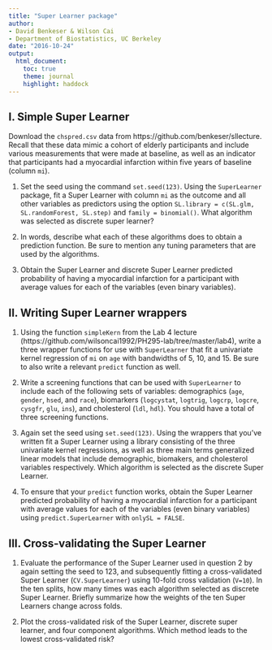 ```yaml
---
title: "Super Learner package"
author:
- David Benkeser & Wilson Cai
- Department of Biostatistics, UC Berkeley
date: "2016-10-24"
output:
  html_document:
    toc: true
    theme: journal
    highlight: haddock
---
```


## I. Simple Super Learner

Download the `chspred.csv` data from https://github.com/benkeser/sllecture. Recall that these data mimic a cohort of elderly participants and include various measurements that were made at baseline, as well as an indicator that participants had a myocardial infarction within five years of baseline (column `mi`).

1. Set the seed using the command `set.seed(123)`. Using the `SuperLearner` package, fit a Super Learner with column `mi` as the outcome and all other variables as predictors using the option `SL.library = c(SL.glm, SL.randomForest, SL.step)` and `family = binomial()`. What algorithm was selected as discrete super learner? 

2. In words, describe what each of these algorithms does to obtain a prediction function. Be sure to mention any tuning parameters that are used by the algorithms. 

3. Obtain the Super Learner and discrete Super Learner predicted probability of having a myocardial infarction for a participant with average values for each of the variables (even binary variables). 


## II. Writing Super Learner wrappers

1. Using the function `simpleKern` from the Lab 4 lecture (https://github.com/wilsoncai1992/PH295-lab/tree/master/lab4), write a three wrapper functions for use with `SuperLearner` that fit a univariate kernel regression of `mi` on `age` with bandwidths of 5, 10, and 15. Be sure to also write a relevant `predict` function as well. 

2. Write a screening functions that can be used with `SuperLearner` to include each of the following sets of variables: demographics (`age`, `gender`, `hsed`, and `race`), biomarkers (`logcystat`, `logtrig`, `logcrp`, `logcre`, `cysgfr`, `glu`, `ins`), and cholesterol (`ldl`, `hdl`). You should have a total of three screening functions.

3. Again set the seed using `set.seed(123)`. Using the wrappers that you've written fit a Super Learner using a library consisting of the three univariate kernel regressions, as well as three main terms generalized linear models that include demographic, biomakers, and cholesterol variables respectively. Which algorithm is selected as the discrete Super Learner. 

4. To ensure that your `predict` function works, obtain the Super Learner predicted probability of having a myocardial infarction for a participant with average values for each of the variables (even binary variables) using `predict.SuperLearner` with `onlySL = FALSE`. 


## III. Cross-validating the Super Learner

1. Evaluate the performance of the Super Learner used in question 2 by again setting the seed to 123, and subsequently fitting a cross-validated Super Learner (`CV.SuperLearner`) using 10-fold cross validation (`V=10`). In the ten splits, how many times was each algorithm selected as discrete Super Learner. Briefly summarize how the weights of the ten Super Learners change across folds. 

2. Plot the cross-validated risk of the Super Learner, discrete super learner, and four component algorithms. Which method leads to the lowest cross-validated risk?